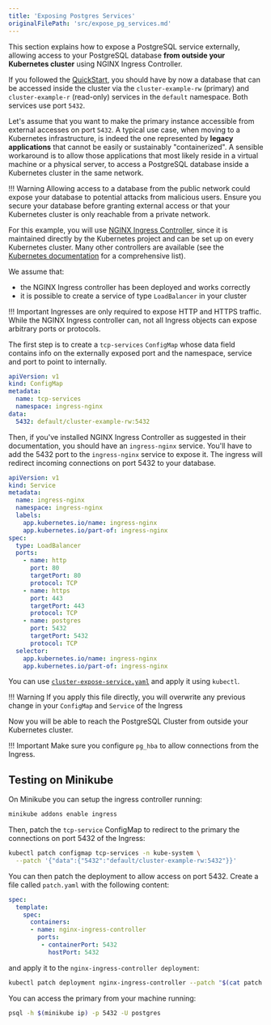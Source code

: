 ```yaml
---
title: 'Exposing Postgres Services'
originalFilePath: 'src/expose_pg_services.md'
---
```


This section explains how to expose a PostgreSQL service externally, allowing access
to your PostgreSQL database **from outside your Kubernetes cluster** using
NGINX Ingress Controller.

If you followed the [QuickStart](./quickstart.md), you should have by now
a database that can be accessed inside the cluster via the
`cluster-example-rw` (primary) and `cluster-example-r` (read-only)
services in the `default` namespace. Both services use port `5432`.

Let's assume that you want to make the primary instance accessible from external
accesses on port `5432`. A typical use case, when moving to a Kubernetes
infrastructure, is indeed the one represented by **legacy applications**
that cannot be easily or sustainably "containerized". A sensible workaround
is to allow those applications that most likely reside in a virtual machine
or a physical server, to access a PostgreSQL database inside a Kubernetes cluster
in the same network.

!!! Warning
    Allowing access to a database from the public network could expose
    your database to potential attacks from malicious users. Ensure you
    secure your database before granting external access or that your
    Kubernetes cluster is only reachable from a private network.

For this example, you will use [NGINX Ingress Controller](https://kubernetes.github.io/ingress-nginx/),
since it is maintained directly by the Kubernetes project and can be set up
on every Kubernetes cluster. Many other controllers are available (see the
[Kubernetes documentation](https://kubernetes.io/docs/concepts/services-networking/ingress-controllers/)
for a comprehensive list).

We assume that:

-   the NGINX Ingress controller has been deployed and works correctly
-   it is possible to create a service of type `LoadBalancer` in your cluster

!!! Important
    Ingresses are only required to expose HTTP and HTTPS traffic. While the NGINX
    Ingress controller can, not all Ingress objects can expose arbitrary ports or
    protocols.

The first step is to create a `tcp-services` `ConfigMap` whose data field
contains info on the externally exposed port and the namespace, service and
port to point to internally.

```yaml
apiVersion: v1
kind: ConfigMap
metadata:
  name: tcp-services
  namespace: ingress-nginx
data:
  5432: default/cluster-example-rw:5432
```

Then, if you've installed NGINX Ingress Controller as suggested in their
documentation, you should have an `ingress-nginx` service. You'll have to add
the 5432 port to the `ingress-nginx` service to expose it.
The ingress will redirect incoming connections on port 5432 to your database.

```yaml
apiVersion: v1
kind: Service
metadata:
  name: ingress-nginx
  namespace: ingress-nginx
  labels:
    app.kubernetes.io/name: ingress-nginx
    app.kubernetes.io/part-of: ingress-nginx
spec:
  type: LoadBalancer
  ports:
    - name: http
      port: 80
      targetPort: 80
      protocol: TCP
    - name: https
      port: 443
      targetPort: 443
      protocol: TCP
    - name: postgres
      port: 5432
      targetPort: 5432
      protocol: TCP
  selector:
    app.kubernetes.io/name: ingress-nginx
    app.kubernetes.io/part-of: ingress-nginx
```

You can use [`cluster-expose-service.yaml`](../samples/cluster-expose-service.yaml)  and apply it
using `kubectl`.

!!! Warning
    If you apply this file directly, you will overwrite any previous change
    in your `ConfigMap` and `Service` of the Ingress

Now you will be able to reach the PostgreSQL Cluster from outside your Kubernetes cluster.

!!! Important
    Make sure you configure `pg_hba` to allow connections from the Ingress.

## Testing on Minikube

On Minikube you can setup the ingress controller running:

```sh
minikube addons enable ingress
```

Then, patch the `tcp-service` ConfigMap to redirect to the primary the
connections on port 5432 of the Ingress:

```sh
kubectl patch configmap tcp-services -n kube-system \
  --patch '{"data":{"5432":"default/cluster-example-rw:5432"}}'
```

You can then patch the deployment to allow access on port 5432.
Create a file called `patch.yaml` with the following content:

```yaml
spec:
  template:
    spec:
      containers:
      - name: nginx-ingress-controller
        ports:
         - containerPort: 5432
           hostPort: 5432
```

and apply it to the `nginx-ingress-controller deployment`:

```sh
kubectl patch deployment nginx-ingress-controller --patch "$(cat patch.yaml)" -n kube-system
```

You can access the primary from your machine running:

```sh
psql -h $(minikube ip) -p 5432 -U postgres
```
